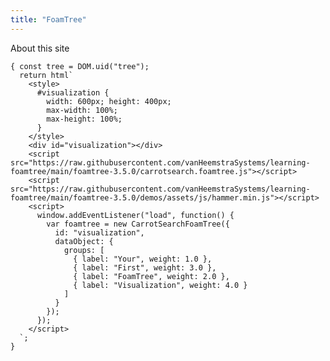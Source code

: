 ```yaml
---
title: "FoamTree"
---
```


About this site

```ojs
{ const tree = DOM.uid("tree");
  return html`
    <style>
      #visualization {
        width: 600px; height: 400px;
        max-width: 100%;
        max-height: 100%;
      }
    </style>
    <div id="visualization"></div>
    <script src="https://raw.githubusercontent.com/vanHeemstraSystems/learning-foamtree/main/foamtree-3.5.0/carrotsearch.foamtree.js"></script>
    <script src="https://raw.githubusercontent.com/vanHeemstraSystems/learning-foamtree/main/foamtree-3.5.0/demos/assets/js/hammer.min.js"></script>
    <script>
      window.addEventListener("load", function() {
        var foamtree = new CarrotSearchFoamTree({
          id: "visualization",
          dataObject: {
            groups: [
              { label: "Your", weight: 1.0 },
              { label: "First", weight: 3.0 },
              { label: "FoamTree", weight: 2.0 },
              { label: "Visualization", weight: 4.0 }
            ]
          }
        });
      });
    </script>
  `;
}    
```
